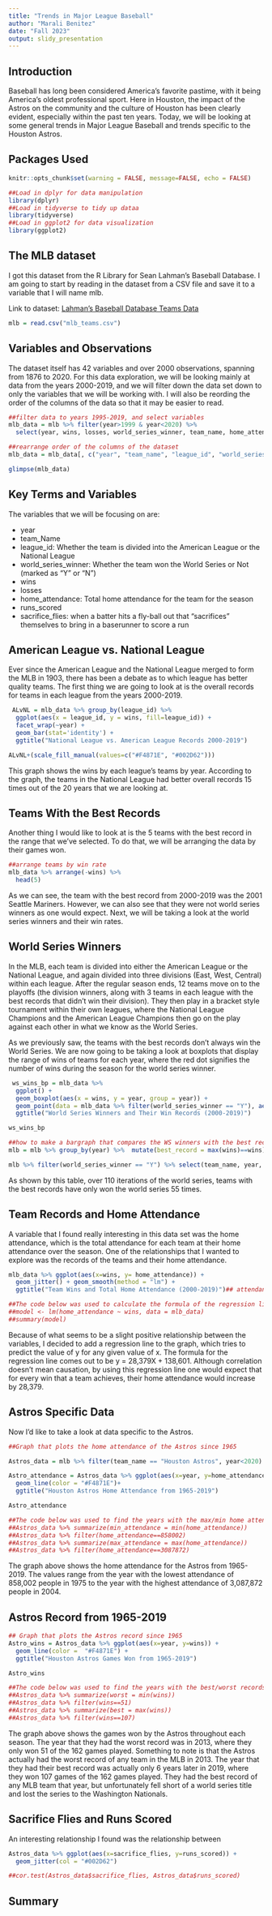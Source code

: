 ```yaml
---
title: "Trends in Major League Baseball"
author: "Marali Benitez"
date: "Fall 2023"
output: slidy_presentation
---
```


## Introduction

Baseball has long been considered America's favorite pastime, with it being America's oldest professional sport. Here in Houston, the impact of the Astros on the community and the culture of Houston has been clearly evident, especially within the past ten years. Today, we will be looking at some general trends in Major League Baseball and trends specific to the Houston Astros.


## Packages Used

```r
knitr::opts_chunk$set(warning = FALSE, message=FALSE, echo = FALSE)
```

```r
##Load in dplyr for data manipulation
library(dplyr)
##Load in tidyverse to tidy up dataa
library(tidyverse)
##Load in ggplot2 for data visualization
library(ggplot2)
```

## The MLB dataset
I got this dataset from the R Library for Sean Lahman's Baseball Database. I am going to start by reading in the dataset from a CSV file and save it to a variable that I will name mlb.

Link to dataset: [Lahman's Baseball Database Teams Data](https://vincentarelbundock.github.io/Rdatasets/csv/openintro/mlb_teams.csv)

```r
mlb = read.csv("mlb_teams.csv")
```

## Variables and Observations

The dataset itself has 42 variables and over 2000 observations, spanning from 1876 to 2020.  For this data exploration, we will be looking mainly at data from the years  2000-2019, and we will filter down the data set down to only the variables that we will be working with. I will also be reording the order of the columns of the data so that it may be easier to read.

```r
##filter data to years 1995-2019, and select variables
mlb_data = mlb %>% filter(year>1999 & year<2020) %>% 
  select(year, wins, losses, world_series_winner, team_name, home_attendance, league_id)

##rearrange order of the columns of the dataset
mlb_data = mlb_data[, c("year", "team_name", "league_id", "world_series_winner", "wins", "losses", "home_attendance")]
```

```r
glimpse(mlb_data)
```

## Key Terms and Variables

The variables that we will be focusing on are:

- year 
- team_Name 
- league_id: Whether the team is divided into the American League or the National League
- world_series_winner: Whether the team won the World Series or Not (marked as "Y" or "N")
- wins
- losses
- home_attendance: Total home attendance for the team for the season
- runs_scored
- sacrifice_flies: when a batter hits a fly-ball out that "sacrifices" themselves to bring in a baserunner to score a run

## American League vs. National League

Ever since the American League and the National League merged to form the MLB in 1903, there has been a debate as to which league has better quality teams. The first thing we are going to look at is the overall records for teams in each league from the years 2000-2019.

```r
 ALvNL = mlb_data %>% group_by(league_id) %>% 
  ggplot(aes(x = league_id, y = wins, fill=league_id)) +
  facet_wrap(~year) +
  geom_bar(stat='identity') +
  ggtitle("National League vs. American League Records 2000-2019")

ALvNL+(scale_fill_manual(values=c("#F4871E", "#002D62")))
```

This graph shows the wins by each league's teams by year. According to the graph, the teams in the National League had better overall records 15 times out of the 20 years that we are looking at. 

## Teams With the Best Records

Another thing I would like to look at is the 5 teams with the best record in the range that we've selected. To do that, we will be arranging the data by their games won. 

```r
##arrange teams by win rate
mlb_data %>% arrange(-wins) %>% 
  head(5)

```


As we can see, the team with the best record from 2000-2019 was the 2001 Seattle Mariners. However, we can also see that they were not world series winners as one would expect. Next, we will be taking a look at the world series winners and their win rates. 


## World Series Winners

In the MLB, each team is divided into either the American League or the National League, and again divided into three divisions (East, West, Central) within each league. After the regular season ends, 12 teams move on to the playoffs (the division winners, along with 3 teams in each league with the best records that didn't win their division). They then play in a bracket style tournament within their own leagues, where the National League Champions and the American League Champions then go on the play against each other in what we know as the World Series. 

As we previously saw, the teams with the best records don't always win the World Series. We are now going to be taking a look at boxplots that display the range of wins of teams for each year, where the red dot signifies the number of wins during the season for the world series winner. 
```r
 ws_wins_bp = mlb_data %>% 
  ggplot() + 
  geom_boxplot(aes(x = wins, y = year, group = year)) +
  geom_point(data = mlb_data %>% filter(world_series_winner == "Y"), aes(x = wins, y = year),color = "red") +
  ggtitle("World Series Winners and Their Win Records (2000-2019)")

ws_wins_bp
```

```r
##how to make a bargraph that compares the WS winners with the best records vs the WS winners who didn't have the best records (DATA FROM ALL WS)
mlb = mlb %>% group_by(year) %>%  mutate(best_record = max(wins)==wins) 

mlb %>% filter(world_series_winner == "Y") %>% select(team_name, year, best_record) %>% ungroup() %>%  count(best_record)
```

As shown by this table, over 110 iterations of the world series, teams with the best records have only won the world series 55 times. 

## Team Records and Home Attendance

A variable that I found really interesting in this data set was the home attendance, which is the total attendance for each team at their home attendance over the season. One of the relationships that I wanted to explore was the records of the teams and their home attendance.

```r
mlb_data %>% ggplot(aes(x=wins, y= home_attendance)) +
  geom_jitter() + geom_smooth(method = "lm") +
  ggtitle("Team Wins and Total Home Attendance (2000-2019)")## attendance vs. wins from 2000-2019

##The code below was used to calculate the formula of the regression line
##model <- lm(home_attendance ~ wins, data = mlb_data)
##summary(model)
```

Because of what seems to be a slight positive relationship between the variables, I decided to add a regression line to the graph, which tries to predict the value of y for any given value of x. The formula for the regression line comes out to be y = 28,379X + 138,601. Although correlation doesn't mean causation, by using this regression line one would expect that for every win that a team achieves, their home attendance would increase by 28,379.

## Astros Specific Data

Now I'd like to take a look at data specific to the Astros. 

```r
##Graph that plots the home attendance of the Astros since 1965

Astros_data = mlb %>% filter(team_name == "Houston Astros", year<2020)

Astro_attendance = Astros_data %>% ggplot(aes(x=year, y=home_attendance)) +
  geom_line(color = "#F4871E")+
  ggtitle("Houston Astros Home Attendance from 1965-2019")

Astro_attendance

##The code below was used to find the years with the max/min home attendance
##Astros_data %>% summarize(min_attendance = min(home_attendance))
##Astros_data %>% filter(home_attendance==858002)
##Astros_data %>% summarize(max_attendance = max(home_attendance))
##Astros_data %>% filter(home_attendance==3087872)
```

The graph above shows the home attendance for the Astros from 1965-2019. The values range from the year with the lowest attendance of 858,002 people in 1975 to the year with the highest attendance of 3,087,872 people in 2004.


## Astros Record from 1965-2019

```r
## Graph that plots the Astros record since 1965
Astro_wins = Astros_data %>% ggplot(aes(x=year, y=wins)) +
  geom_line(color =  "#F4871E") +
  ggtitle("Houston Astros Games Won from 1965-2019")

Astro_wins

##The code below was used to find the years with the best/worst records
##Astros_data %>% summarize(worst = min(wins))
##Astros_data %>% filter(wins==51)
##Astros_data %>% summarize(best = max(wins))
##Astros_data %>% filter(wins==107)
```

The graph above shows the games won by the Astros throughout each season. The year that they had the worst record was in 2013, where they only won 51 of the 162 games played. Something to note is that the Astros actually had the worst record of any team in the MLB in 2013. The year that they had their best record was actually only 6 years later in 2019, where they won 107 games of the 162 games played. They had the best record of any MLB team that year, but unfortunately fell short of a world series title and lost the series to the Washington Nationals.

## Sacrifice Flies and Runs Scored

An interesting relationship I found was the relationship between

```r
Astros_data %>% ggplot(aes(x=sacrifice_flies, y=runs_scored)) +
  geom_jitter(col = "#002D62")

##cor.test(Astros_data$sacrifice_flies, Astros_data$runs_scored)
```


## Summary




